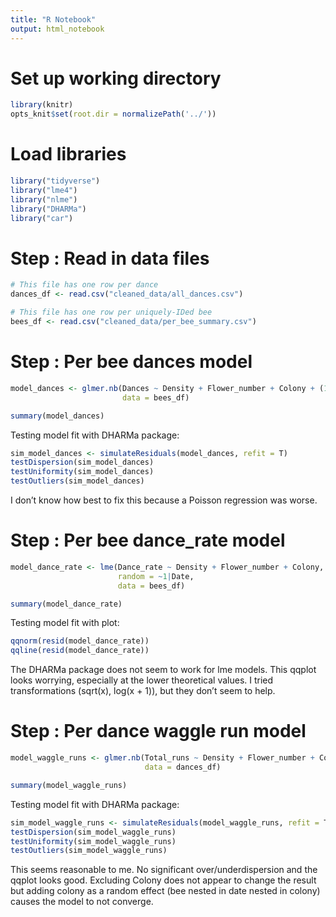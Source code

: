 ```yaml
---
title: "R Notebook"
output: html_notebook
---
```


# Set up working directory

```r
library(knitr) 
opts_knit$set(root.dir = normalizePath('../'))
```


# Load libraries
```r
library("tidyverse")
library("lme4")
library("nlme")
library("DHARMa")
library("car")
```


# Step : Read in data files

```r
# This file has one row per dance
dances_df <- read.csv("cleaned_data/all_dances.csv")

# This file has one row per uniquely-IDed bee
bees_df <- read.csv("cleaned_data/per_bee_summary.csv")

```

# Step : Per bee dances model

```r
model_dances <- glmer.nb(Dances ~ Density + Flower_number + Colony + (1|Date),
                         data = bees_df)

summary(model_dances)
```

Testing model fit with DHARMa package:

```r
sim_model_dances <- simulateResiduals(model_dances, refit = T)
testDispersion(sim_model_dances)
testUniformity(sim_model_dances)
testOutliers(sim_model_dances)
```

I don't know how best to fix this because a Poisson regression was worse.


# Step : Per bee dance_rate model

```r
model_dance_rate <- lme(Dance_rate ~ Density + Flower_number + Colony,
                        random = ~1|Date,
                        data = bees_df)

summary(model_dance_rate)
```

Testing model fit with plot:

```r
qqnorm(resid(model_dance_rate))
qqline(resid(model_dance_rate))
```
The DHARMa package does not seem to work for lme models. This qqplot looks worrying, especially at the lower theoretical values. I tried transformations (sqrt(x), log(x + 1)), but they don't seem to help.

# Step : Per dance waggle run model

```r
model_waggle_runs <- glmer.nb(Total_runs ~ Density + Flower_number + Colony + (1|Bee/Date),
                              data = dances_df)

summary(model_waggle_runs)
```

Testing model fit with DHARMa package:

```r
sim_model_waggle_runs <- simulateResiduals(model_waggle_runs, refit = T)
testDispersion(sim_model_waggle_runs)
testUniformity(sim_model_waggle_runs)
testOutliers(sim_model_waggle_runs)
```

This seems reasonable to me. No significant over/underdispersion and the qqplot looks good. Excluding Colony does not appear to change the result but adding colony as a random effect (bee nested in date nested in colony) causes the model to not converge.


